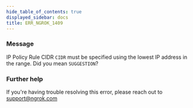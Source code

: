 ```yaml
---
hide_table_of_contents: true
displayed_sidebar: docs
title: ERR_NGROK_1409
---
```




### Message

IP Policy Rule CIDR `CIDR` must be specified using the lowest IP address in the range. Did you mean `SUGGESTION`?

<ErrorDetails error="err_ngrok_1409" />

### Further help

If you're having trouble resolving this error, please reach out to [support@ngrok.com](mailto:support@ngrok.com?subject=Help%20with%20ERR_NGROK_1409)
